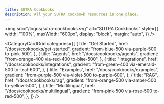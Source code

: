 ```yaml
---
title: SUTRA Cookbooks
description: All your SUTRA cookbook resources in one place.
---
```


<img
  src="/logos/sutra-cookbooks.svg"
  alt="SUTRA Cookbooks"
  style={{
    width: "100%",
    maxWidth: "600px",
    display: "block",
    margin: "auto",
  }}
/>

<CategoryCardGrid
  categories={[
    {
      title: "Get Started",
      href: "/docs/cookbooks/get-started",
      gradient: "from-blue-500 via-purple-500 to-pink-500",
    },
    {
      title: "Agents",
      href: "/docs/cookbooks/agents",
      gradient: "from-orange-400 via-red-400 to-blue-500",
    },
    {
      title: "Integrations",
      href: "/docs/cookbooks/integrations",
      gradient: "from-green-400 via-emerald-500 to-teal-600",
    },
    {
      title: "Examples",
      href: "/docs/cookbooks/examples",
      gradient: "from-purple-500 via-violet-500 to-purple-600",
    },
    {
      title: "RAG",
      href: "/docs/cookbooks/rag",
      gradient: "from-orange-500 via-amber-500 to-yellow-500",
    },
    {
      title: "Multilingual",
      href: "/docs/cookbooks/multilingual",
      gradient: "from-pink-500 via-rose-500 to-red-500",
    },
  ]}
/>
